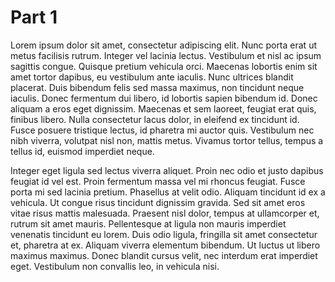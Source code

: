 #  Part 1

 Lorem ipsum dolor sit amet, consectetur adipiscing elit. Nunc porta erat ut metus facilisis rutrum. Integer vel lacinia lectus. Vestibulum et nisl ac ipsum sagittis congue. Quisque pretium vehicula orci. Maecenas lobortis enim sit amet tortor dapibus, eu vestibulum ante iaculis. Nunc ultrices blandit placerat. Duis bibendum felis sed massa maximus, non tincidunt neque iaculis. Donec fermentum dui libero, id lobortis sapien bibendum id. Donec aliquam a eros eget dignissim. Maecenas et sem laoreet, feugiat erat quis, finibus libero. Nulla consectetur lacus dolor, in eleifend ex tincidunt id. Fusce posuere tristique lectus, id pharetra mi auctor quis. Vestibulum nec nibh viverra, volutpat nisl non, mattis metus. Vivamus tortor tellus, tempus a tellus id, euismod imperdiet neque.



 Integer eget ligula sed lectus viverra aliquet. Proin nec odio et justo dapibus feugiat id vel est. Proin fermentum massa vel mi rhoncus feugiat. Fusce porta mi sed lacinia pretium. Phasellus at velit odio. Aliquam tincidunt id ex a vehicula. Ut congue risus tincidunt dignissim gravida. Sed sit amet eros vitae risus mattis malesuada. Praesent nisl dolor, tempus at ullamcorper et, rutrum sit amet mauris. Pellentesque at ligula non mauris imperdiet venenatis tincidunt eu lorem. Duis odio ligula, fringilla sit amet consectetur et, pharetra at ex. Aliquam viverra elementum bibendum. Ut luctus ut libero maximus maximus. Donec blandit cursus velit, nec interdum erat imperdiet eget. Vestibulum non convallis leo, in vehicula nisi.